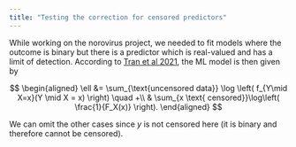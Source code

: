 ```yaml
---
title: "Testing the correction for censored predictors"
---
```


While working on the norovirus project, we needed to fit models where the
outcome is binary but there is a predictor which is real-valued and has a limit
of detection. According to [Tran et al 2021](https://onlinelibrary.wiley.com/doi/10.1002/sim.8995), the ML
model is then given by

$$
\begin{aligned}
\ell &= \sum_{\text{uncensored data}} \log \left( f_{Y\mid X=x}(Y \mid X = x) \right) \quad +\\
& \sum_{x \text{ censored}}\log\left( \frac{1}{F_X(x)} \right).
\end{aligned}
$$

We can omit the other cases since $y$ is not censored here (it is binary and
therefore cannot be censored).
